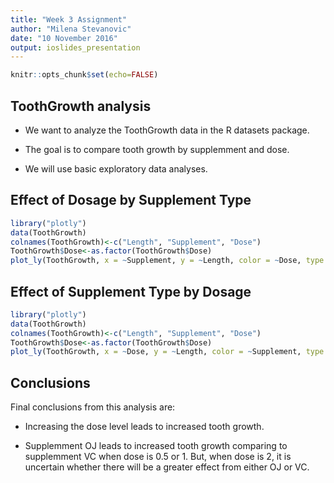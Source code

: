 ```yaml
---
title: "Week 3 Assignment"
author: "Milena Stevanovic"
date: "10 November 2016"
output: ioslides_presentation
---
```


```r
knitr::opts_chunk$set(echo=FALSE)
```

## ToothGrowth analysis

- We want to analyze the ToothGrowth data in the R datasets package.

- The goal is to compare tooth growth by supplemment and dose.

- We will use basic exploratory data analyses.

## Effect of Dosage by Supplement Type

```r
library("plotly")
data(ToothGrowth)
colnames(ToothGrowth)<-c("Length", "Supplement", "Dose")
ToothGrowth$Dose<-as.factor(ToothGrowth$Dose)
plot_ly(ToothGrowth, x = ~Supplement, y = ~Length, color = ~Dose, type = "box", boxpoints = "all", jitter = 0.2, pointpos = -1.2) %>% layout(boxmode = "group")
```

## Effect of Supplement Type by Dosage

```r
library("plotly")
data(ToothGrowth)
colnames(ToothGrowth)<-c("Length", "Supplement", "Dose")
ToothGrowth$Dose<-as.factor(ToothGrowth$Dose)
plot_ly(ToothGrowth, x = ~Dose, y = ~Length, color = ~Supplement, type = "box", boxpoints = "all", jitter = 0.2, pointpos = -1.2) %>% layout(boxmode = "group")
```

## Conclusions

Final conclusions from this analysis are:

- Increasing the dose level leads to increased tooth growth.

- Supplemment OJ leads to increased tooth growth comparing to supplemment VC when dose is 0.5 or 1. But, when dose is 2, it is uncertain whether there will be a greater effect from either OJ or VC.